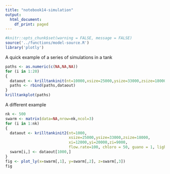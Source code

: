 ```yaml
---
title: "notebook14-simulation"
output:
  html_document:
    df_print: paged
---
```


```r
#knitr::opts_chunk$set(warning = FALSE, message = FALSE)
source('../functions/model-source.R')
library('plotly')
```

A quick example of a series of simulations in a tank
```r
paths <- as.numeric(c(NA,NA,NA))
for (i in 1:20)
{
  dataout <- krilltankinit(nt=10000,xsize=25000,ysize=33000,zsize=18000)
  paths <- rbind(paths,dataout)
}
krilltankplot(paths)
```

A different example
```r
nk <- 500
swarm <- matrix(data=NA,nrow=nk,ncol=3)
for (i in 1:nk)
{
  dataout <- krilltankinit2(nt=1000,
                            xsize=25000,ysize=33000,zsize=18000,
                            xi=12000,yi=20000,zi=9000,
                            flow.rate=100, chloro = 50, guano = 1, light=1)
  swarm[i,] <- dataout[1000,]
}
fig <- plot_ly(x=swarm[,1], y=swarm[,2], z=swarm[,3])
fig
```
